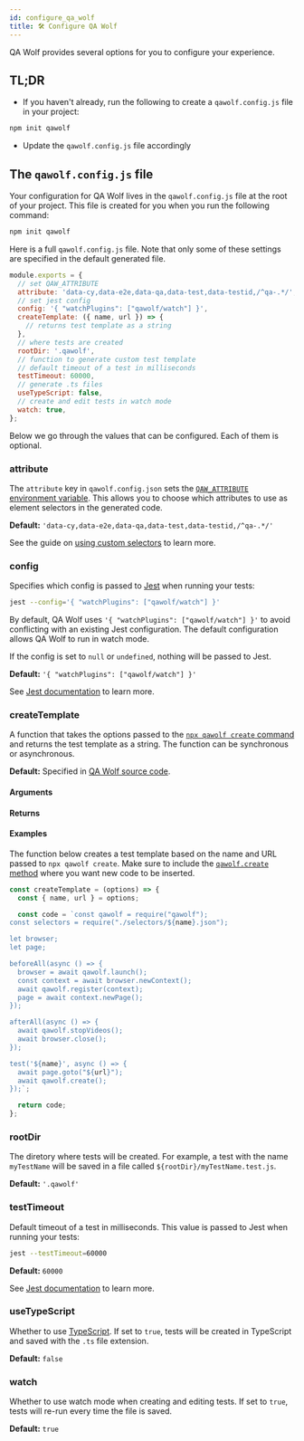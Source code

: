 ```yaml
---
id: configure_qa_wolf
title: 🛠️ Configure QA Wolf
---
```



QA Wolf provides several options for you to configure your experience.

## TL;DR

- If you haven't already, run the following to create a `qawolf.config.js` file in your project:

```bash
npm init qawolf
```

- Update the `qawolf.config.js` file accordingly

## The `qawolf.config.js` file

Your configuration for QA Wolf lives in the `qawolf.config.js` file at the root of your project. This file is created for you when you run the following command:

```bash
npm init qawolf
```

Here is a full `qawolf.config.js` file. Note that only some of these settings are specified in the default generated file.

```js
module.exports = {
  // set QAW_ATTRIBUTE
  attribute: 'data-cy,data-e2e,data-qa,data-test,data-testid,/^qa-.*/',
  // set jest config
  config: '{ "watchPlugins": ["qawolf/watch"] }',
  createTemplate: ({ name, url }) => {
    // returns test template as a string
  },
  // where tests are created
  rootDir: '.qawolf',
  // function to generate custom test template
  // default timeout of a test in milliseconds
  testTimeout: 60000,
  // generate .ts files
  useTypeScript: false,
  // create and edit tests in watch mode
  watch: true,
};
```

Below we go through the values that can be configured. Each of them is optional.

### attribute

The `attribute` key in `qawolf.config.json` sets the [`QAW_ATTRIBUTE` environment variable](api/environment_variables#qaw_attribute). This allows you to choose which attributes to use as element selectors in the generated code.

**Default:** `'data-cy,data-e2e,data-qa,data-test,data-testid,/^qa-.*/'`

See the guide on [using custom selectors](use_custom_selectors#target-attributes) to learn more.

### config

Specifies which config is passed to [Jest](https://jestjs.io) when running your tests:

```bash
jest --config='{ "watchPlugins": ["qawolf/watch"] }'
```

By default, QA Wolf uses `'{ "watchPlugins": ["qawolf/watch"] }'` to avoid conflicting with an existing Jest configuration. The default configuration allows QA Wolf to run in watch mode.

If the config is set to `null` or `undefined`, nothing will be passed to Jest.

**Default:** `'{ "watchPlugins": ["qawolf/watch"] }'`

See [Jest documentation](https://jestjs.io/docs/en/cli#--configpath) to learn more.


### createTemplate

A function that takes the options passed to the [`npx qawolf create` command](api/cli#npx-qawolf-create-url-name) and returns the test template as a string. The function can be synchronous or asynchronous.

**Default:** Specified in [QA Wolf source code](https://github.com/qawolf/qawolf/blob/master/src/build-code/buildTemplate.ts#L88).

#### Arguments

<ArgumentCreateTemplate />

#### Returns

<Argument
  description="The template to write to the test file."
  name=""
  type="string | Promise<string>"
/>

#### Examples

The function below creates a test template based on the name and URL passed to `npx qawolf create`. Make sure to include the [`qawolf.create` method](api/qawolf/create) where you want new code to be inserted.

```js
const createTemplate = (options) => {
  const { name, url } = options;

  const code = `const qawolf = require("qawolf");
const selectors = require("./selectors/${name}.json");

let browser;
let page;

beforeAll(async () => {
  browser = await qawolf.launch();
  const context = await browser.newContext();
  await qawolf.register(context);
  page = await context.newPage();
});

afterAll(async () => {
  await qawolf.stopVideos();
  await browser.close();
});

test('${name}', async () => {
  await page.goto("${url}");
  await qawolf.create();
});`;

  return code;
};
```

### rootDir

The diretory where tests will be created. For example, a test with the name `myTestName` will be saved in a file called `${rootDir}/myTestName.test.js`.

**Default:** `'.qawolf'`

### testTimeout

Default timeout of a test in milliseconds. This value is passed to Jest when running your tests:

```bash
jest --testTimeout=60000
```

**Default:** `60000`

See [Jest documentation](https://jestjs.io/docs/en/cli#--testtimeoutnumber) to learn more.

### useTypeScript

Whether to use [TypeScript](https://www.typescriptlang.org). If set to `true`, tests will be created in TypeScript and saved with the `.ts` file extension.

**Default:** `false`

### watch

Whether to use watch mode when creating and editing tests. If set to `true`, tests will re-run every time the file is saved.

**Default:** `true`
